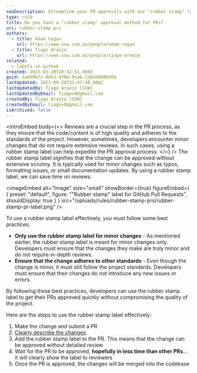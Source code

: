 ```yaml
---
seoDescription: Streamline your PR approvals with our "rubber stamp" label approach.
type: rule
title: Do you have a "rubber stamp" approval method for PRs?
uri: rubber-stamp-prs
authors:
  - title: Adam Cogan
    url: https://www.ssw.com.au/people/adam-cogan
  - title: Tiago Araujo
    url: https://www.ssw.com.au/people/tiago-araujo
related:
  - labels-in-github
created: 2023-03-20T20:32:51.000Z
guid: 5add9671-8d53-470a-9cab-236eb8806d50
lastUpdated: 2023-09-28T22:47:48.000Z
lastUpdatedBy: Tiago Araújo [SSW]
lastUpdatedByEmail: tiagov8@gmail.com
createdBy: Tiago Araújo [SSW]
createdByEmail: tiagov8@gmail.com
isArchived: false
---
```


<introEmbed
  body={<>
Reviews are a crucial step in the PR process, as they ensure that the code/content is of high quality and adheres to the standards of the project. However, sometimes, developers encounter minor changes that do not require extensive reviews. In such cases, using a rubber stamp label can help expedite the PR approval process.
  </>}
/>
The rubber stamp label signifies that the change can be approved without extensive scrutiny. It is typically used for minor changes such as typos, formatting issues, or small documentation updates. By using a rubber stamp label, we can save time on reviews.

<imageEmbed
  alt="Image"
  size="small"
  showBorder={true}
  figureEmbed={ {
    preset: "default",
    figure: "\"Rubber stamp\" label for GitHub Pull Requests",
    shouldDisplay: true
  } }
  src="/uploads/rules/rubber-stamp-prs/rubber-stamp-pr-label.png"
/>


To use a rubber stamp label effectively, you must follow some best practices:

- **Only use the rubber stamp label for minor changes** - As mentioned earlier, the rubber stamp label is meant for minor changes only. Developers must ensure that the changes they make are truly minor and do not require in-depth reviews.
- **Ensure that the change adheres to other standards** - Even though the change is minor, it must still follow the project standards. Developers must ensure that their changes do not introduce any new issues or errors.

By following these best practices, developers can use the rubber stamp label to get their PRs approved quickly without compromising the quality of the project.

Here are the steps to use the rubber stamp label effectively:

1. Make the change and submit a PR
2. [Clearly describe the changes](/useful-information-on-changes)
3. Add the rubber stamp label to the PR. This means that the change can be approved without detailed review
4. Wait for the PR to be approved, **hopefully in less time than other PRs**... it will clearly show the label to reviewers
5. Once the PR is approved, the changes will be merged into the codebase
